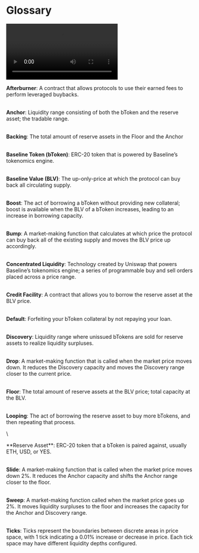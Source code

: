 # Glossary

<video controls autoplay>
  <source src="/assets/Glossary.mp4" type="video/mp4" />
</video>

**Afterburner**: A contract that allows protocols to use their earned fees to perform leveraged buybacks.

\
**Anchor**: Liquidity range consisting of both the bToken and the reserve asset; the tradable range.

\
**Backing**: The total amount of reserve assets in the Floor and the Anchor

\
**Baseline Token (bToken)**: ERC-20 token that is powered by Baseline’s tokenomics engine.

\
**Baseline Value (BLV)**: The up-only-price at which the protocol can buy back all circulating supply.

\
**Boost**: The act of borrowing a bToken without providing new collateral; boost is available when the BLV of a bToken increases, leading to an increase in borrowing capacity.

\
**Bump**: A market-making function that calculates at which price the protocol can buy back all of the existing supply and moves the BLV price up accordingly.

\
**Concentrated Liquidity**: Technology created by Uniswap that powers Baseline’s tokenomics engine; a series of programmable buy and sell orders placed across a price range.

\
**Credit Facility**: A contract that allows you to borrow the reserve asset at the BLV price.

\
**Default**: Forfeiting your bToken collateral by not repaying your loan.

\
**Discovery**: Liquidity range where unissued bTokens are sold for reserve assets to realize liquidity surpluses.

\
 **Drop**: A market-making function that is called when the market price moves down. It reduces the Discovery capacity and moves the Discovery range closer to the current price.

\
**Floor**: The total amount of reserve assets at the BLV price; total capacity at the BLV.

\
**Looping**: The act of borrowing the reserve asset to buy more bTokens, and then repeating that process.

\
   <div id="ra">**Reserve Asset**: ERC-20 token that a bToken is paired against, usually ETH, USD, or YES.</div>

\
**Slide**: A market-making function that is called when the market price moves down 2%. It reduces the Anchor capacity and shifts the Anchor range closer to the floor.

\
**Sweep**: A market-making function called when the market price goes up 2%. It moves liquidity surpluses to the floor and increases the capacity for the Anchor and Discovery range.

\
**Ticks**: Ticks represent the boundaries between discrete areas in price space, with 1 tick indicating a 0.01% increase or decrease in price. Each tick space may have different liquidity depths configured.